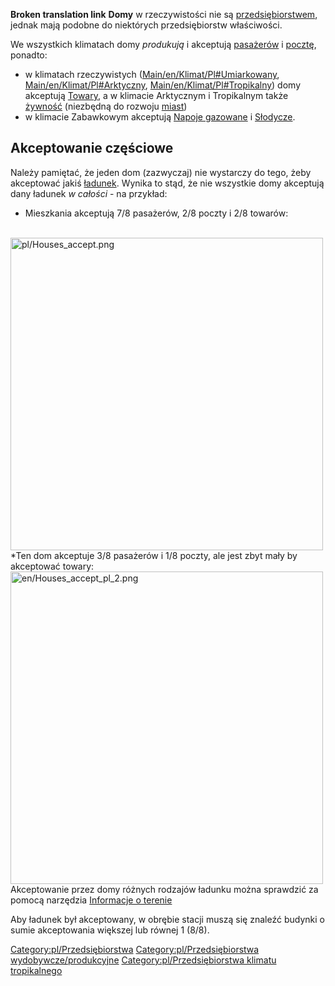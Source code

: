 {{pl/Informacja| Ten artykuł opisuje domy jako przedsiębiorstwo. Zobacz też: [[Main/pl/Miasta|Miasto]]}}

'''Broken translation link'''{{en/-}}
{{pl/Przedsiębiorstwa|name=Domy
|image=Houses_diff.png
|caption=Umiarkowany, Arktyczny,<br> Tropikalny i Zabawwkowy
|climates=[[Main/en/Klimat/Pl#Umiarkowany]], [[Main/en/Klimat/Pl#Arktyczny]], [[Main/en/Klimat/Pl#Tropikalny]], [[Main/en/Klimat/Pl#Zabawkowy]]
|accepts=[[Main/pl/Pasażerowie|Pasażerowie]], [[Main/pl/Poczta|Poczta]] (wszystkie klimaty)<br> [[Main/pl/Towary|Towary]] (wszystkie klimaty oprócz Zabawkowego)<br>[[Main/pl/Żywność|Żywność]] (Arktyczny i Tropikalny)<br> [[Main/pl/Napoje gazowane|Napoje gazowane]] i [[Main/pl/Słodycze|Słodycze]] (tylko Zabawkowy)
|produces=[[Main/pl/Drewno|Drewno]]
}}
'''Domy''' w rzeczywistości nie są [[Main/pl/Przedsiębiorstwa|przedsiębiorstwem]], jednak mają podobne do niektórych przedsiębiorstw właściwości.

We wszystkich klimatach domy ''produkują'' i akceptują [[Main/pl/Pasażerowie|pasażerów]] i [[Main/pl/Poczta|pocztę]], ponadto: 
*w klimatach rzeczywistych ([[Main/en/Klimat/Pl#Umiarkowany]], [[Main/en/Klimat/Pl#Arktyczny]], [[Main/en/Klimat/Pl#Tropikalny]]) domy akceptują [[Main/pl/Towary|Towary]], a w klimacie Arktycznym i Tropikalnym także [[Main/pl/Żywność|żywność]] (niezbędną do rozwoju [[Main/pl/Miasta|miast]])
* w klimacie Zabawkowym akceptują [[Main/pl/Napoje gazowane|Napoje gazowane]] i [[Main/pl/Słodycze|Słodycze]].

==Akceptowanie częściowe==

Należy pamiętać, że jeden dom (zazwyczaj) nie wystarczy do tego, żeby akceptować jakiś [[Main/pl/Ładunek|ładunek]]. Wynika to stąd, że nie wszystkie domy akceptują dany ładunek ''w całości'' - na przykład: 
*Mieszkania akceptują 7/8 pasażerów, 2/8 poczty i 2/8 towarów:
<br>
[[File:pl/Houses accept.png|none|500px|thumb|left]]
<br>
*Ten dom akceptuje 3/8 pasażerów i 1/8 poczty, ale jest zbyt mały by akceptować towary:
<br>
[[File:en/Houses accept pl 2.png|none|500px|thumb|left]]
<br>
Akceptowanie przez domy różnych rodzajów ładunku można sprawdzić za pomocą narzędzia [[Main/pl/Informacja o terenie|Informacje o terenie]]

Aby ładunek był akceptowany, w obrębie stacji muszą się znaleźć budynki o sumie akceptowania większej lub równej 1 (8/8).

{{pl/Navbox Industries}}

[[Category:pl/Przedsiębiorstwa]]
[[Category:pl/Przedsiębiorstwa wydobywcze/produkcyjne]]
[[Category:pl/Przedsiębiorstwa klimatu tropikalnego]]